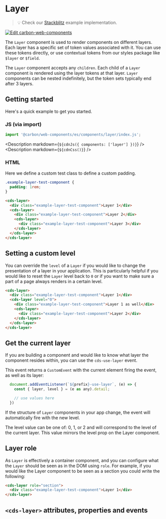 
# Layer

> 💡 Check our
> [Stackblitz](https://stackblitz.com/github/carbon-design-system/carbon-for-ibm-dotcom/tree/main/packages/web-components/examples/stackblitz/basic/components/layer)
> example implementation.

[![Edit carbon-web-components](https://developer.stackblitz.com/img/open_in_stackblitz.svg)](https://stackblitz.com/github/carbon-design-system/carbon-for-ibm-dotcom/tree/main/packages/carbon-web-components/examples/stackblitz/basic/components/layer)

The `Layer` component is used to render components on different layers. Each
layer has a specific set of token values associated with it. You can use these
tokens directly, or use contextual tokens from our styles package like `$layer`
or `$field`.

The `Layer` component accepts any `children`. Each child of a `Layer` component
is rendered using the layer tokens at that layer. `Layer` components can be
nested indefinitely, but the token sets typically end after 3 layers.

## Getting started

Here's a quick example to get you started.

### JS (via import)

```javascript
import '@carbon/web-components/es/components/layer/index.js';
```

<Description markdown={`${cdnJs({ components: ['layer'] })}`} />
<Description markdown={`${cdnCss()}`} />

### HTML

Here we define a custom test class to define a custom padding.

```css
.example-layer-test-component {
  padding: 1rem;
}
```

```html
<cds-layer>
  <div class="example-layer-test-component">Layer 1</div>
  <cds-layer>
    <div class="example-layer-test-component">Layer 2</div>
    <cds-layer>
      <div class="example-layer-test-component">Layer 3</div>
    </cds-layer>
  </cds-layer>
</cds-layer>
```

## Setting a custom level

You can override the `level` of a `Layer` if you would like to change the
presentation of a layer in your application. This is particularly helpful if you
would like to reset the `Layer` level back to `0` or if you want to make sure a
part of a page always renders in a certain level.

```html
<cds-layer>
  <div class="example-layer-test-component">Layer 1</div>
  <cds-layer level="0">
    <div class="example-layer-test-component">Layer 1 as well</div>
    <cds-layer>
      <div class="example-layer-test-component">Layer 2</div>
    </cds-layer>
  </cds-layer>
</cds-layer>
```

## Get the current layer

If you are building a component and would like to know what layer the component
resides within, you can use the `cds-use-layer` event.

This event returns a `CustomEvent` with the current element firing the event, as
well as its layer:

```js
  document.addEventListener(`${prefix}-use-layer`, (e) => {
    const { layer, level } = (e as any).detail;

    // use values here
  })
```

If the structure of `Layer` components in your app change, the event will
automatically fire with the new level.

The level value can be one of: 0, 1, or 2 and will correspond to the level of
the current layer. This value mirrors the level prop on the Layer component.

## Layer role

As `Layer` is effectively a container component, and you can configure what the
`Layer` should be seen as in the DOM using `role`. For example, if you would
like the Layer component to be seen as a section you could write the following:

```html
<cds-layer role="section">
  <div class="example-layer-test-component">Layer 1</div>
</cds-layer>
```

## `<cds-layer>` attributes, properties and events

<Props of="cds-layer" />
